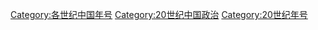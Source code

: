 [[Category:各世纪中国年号|Category:各世纪中国年号]]
[[Category:20世纪中国政治|Category:20世纪中国政治]]
[[Category:20世纪年号|Category:20世纪年号]]